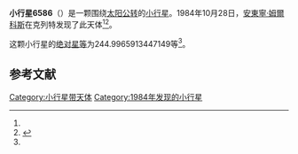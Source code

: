 {{Infobox planet
| bgcolour = #FFFFC0
| name = 6586 Seydler
| symbol = 
| image = 
| caption = 
| discovery = yes
| discovery_ref = 
| discoverer = [[安東寧·姆爾科斯|安東寧·姆爾科斯]]
| discovery_site = [[克列特|克列特]] 
| discovered = 1984年10月28日
| designations = yes
| mp_name = 
| named_after = 
| alt_names = 1984 UK1/ 1992 YO
| mp_category = [[主带小行星|主带小行星]]
| orbit_ref = <ref name="a">[http://ssd.jpl.nasa.gov/sbdb.cgi?sstr=6586 6586 Seydler] {{Wayback|url=http://ssd.jpl.nasa.gov/sbdb.cgi?sstr=6586 |date=20210717083325 }}，小行星數據庫瀏覽器（JPL Small-Body Database Browser）－[[美国国家航空航天局|美国国家航空航天局]]喷气推进实验室</ref>
| epoch = 2456400.5 (2013年4月18日更新)
| aphelion = {{convert|2.820832267299255|AU|km|3|abbr=on|lk=out}}
| perihelion = {{convert|2.072715489905921|AU|km|3|abbr=on}}
| semimajor = {{convert|2.446773878602588|AU|km|3|abbr=on}}
| eccentricity = 0.152878201
| period = 1397.942086 [[日|日]]<br />3.83[[儒略年|儒略年]]
| avg_speed = 
| inclination = 3.62328479878029
| asc_node = 228.3133799006229
| mean_anomaly = 
| arg_peri = 244.9965913447149
| satellites = 
| physical_characteristics = yes
| dimensions = 
| mass = 
| density = 
| surface_grav = 
| escape_velocity = 
| sidereal_day = 
| axial_tilt = 
| pole_ecliptic_lat = 
| pole_ecliptic_lon = 
| albedo = 
| temperatures= 
| temp_name1 = 
| mean_temp_1 = 
| max_temp_1 = 
| temp_name2 = 
| max_temp_2 = 
| spectral_type = 
| abs_magnitude = 244.9965913447149
}}

'''小行星6586'''（{{lang-en|6586 Seydler}}）是一颗围绕[[太阳|太阳]][[公转|公转]]的[[小行星|小行星]]。1984年10月28日，[[安東寧·姆爾科斯|安東寧·姆爾科斯]]在克列特发现了此天体<ref name="a" /><ref>{{cite news|title=小行星列表|url=http://cfa-www.harvard.edu/iau/lists/NumberedMPs.txt|accessdate=2013-07-08|newspaper=哈佛大学|archive-date=2008-05-17|archive-url=https://web.archive.org/web/20080517010638/http://cfa-www.harvard.edu/iau/lists/NumberedMPs.txt|dead-url=no}}</ref>。

这颗小行星的[[绝对星等|绝对星等]]为244.9965913447149等<ref name="a" />。

==参考文献==
{{reflist}}
{{Minor Planet Number|[[小行星6585|小行星6585]]|[[小行星6587|小行星6587]]}}

{{小天体}}

[[Category:小行星带天体|Category:小行星带天体]]
[[Category:1984年发现的小行星|Category:1984年发现的小行星]]

{{asteroid-stub}}